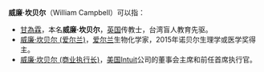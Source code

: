 '''威廉·坎贝尔'''（William Campbell）可以指：
*[[甘為霖_(牧師)|甘為霖]]，本名'''威廉·坎贝尔'''，[[英国|英国]]传教士，台湾盲人教育先驱。
*[[威廉·坎贝尔_(爱尔兰)|威廉·坎贝尔 (爱尔兰)]]，[[爱尔兰|爱尔兰]]生物化学家，2015年诺贝尔生理学或医学奖得主。
*[[威廉·坎贝尔_(商业执行长)|威廉·坎贝尔 (商业执行长)]]，[[美国|美国]][[Intuit|Intuit]]公司的董事会主席和前任首席执行官。
{{disambig|cat=五字人名消歧義}}